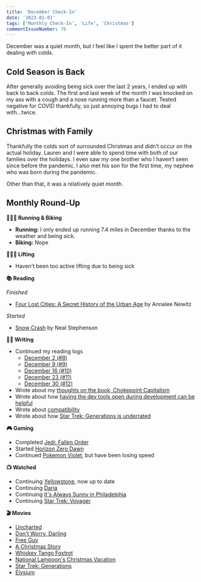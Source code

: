 ```yaml
---
title: 'December Check-In'
date: '2023-01-01'
tags: ['Monthly Check-In', 'Life', 'Christmas']
commentIssueNumber: 76
---
```


December was a quiet month, but I feel like I spent the better part of it dealing with colds.

## Cold Season is Back

After generally avoiding being sick over the last 2 years, I ended up with back to back colds. The first and last week of the month I was knocked on my ass with a cough and a nose running more than a faucet. Tested negative for COVID thankfully, so just annoying bugs I had to deal with...twice.

## Christmas with Family

Thankfully the colds sort of surrounded Christmas and didn’t occur on the actual holiday. Lauren and I were able to spend time with both of our families over the holidays. I even saw my one brother who I haven’t seen since before the pandemic. I also met his son for the first time, my nephew who was born during the pandemic.

Other than that, it was a relatively quiet month.

## Monthly Round-Up

**🏃🏼‍♂️ Running & Biking**

- **Running:** I only ended up running 7.4 miles in December thanks to the weather and being sick.
- **Biking:** Nope

**🏋🏼‍♂️ Lifting**

- Haven’t been too active lifting due to being sick

**📚 Reading**

*Finished*
- [Four Lost Cities: A Secret History of the Urban Age](https://bookshop.org/p/books/four-lost-cities-a-secret-history-of-the-urban-age-annalee-newitz/16712885?ean=9780393882452) by Annalee Newitz

*Started*
- [Snow Crash](https://bookshop.org/p/books/snow-crash-neal-stephenson/7327954?ean=9780553380958) by Neal Stephenson

**✍🏻 Writing**

- Continued my reading logs
	- [December 2 (#8)](https://kpwags.com/posts/2022/12/02/reading-log-december-2-8)
	- [December 9 (#9)](https://kpwags.com/posts/2022/12/09/reading-log-december-9-9)
	- [December 16 (#10)](https://kpwags.com/posts/2022/12/16/reading-log-december-16-10)
	- [December 23 (#11)](https://kpwags.com/posts/2022/12/23/reading-log-december-23-11)
	- [December 30 (#12)](https://kpwags.com/posts/2022/12/30/reading-log-december-30-12)
- Wrote about my [thoughts on the book, Chokepoint Capitalism](https://kpwags.com/posts/2022/12/07/chokepoint-capitalism-a-review)
- Wrote about how [having the dev tools open during development can be helpful](https://kpwags.com/posts/2022/12/08/developing-with-dev-tools-open)
- Wrote about [compatibility](https://kpwags.com/posts/2022/12/26/the-importance-of-compatibility)
- Wrote about how [Star Trek: Generations is underrated](https://kpwags.com/posts/2022/12/27/star-trek-generations-is-underrated)

**🎮 Gaming**

- Completed [Jedi: Fallen Order](https://www.ea.com/games/starwars/jedi/jedi-fallen-order)
- Started [Horizon Zero Dawn](https://www.playstation.com/en-us/games/horizon-zero-dawn/)
- Continued [Pokemon Violet](https://scarletviolet.pokemon.com/en-us/), but have been losing speed

**📺 Watched**

- Continuing [Yellowstone](https://www.imdb.com/title/tt0472954/), now up to date
- Continuing [Daria](https://www.imdb.com/title/tt0118298/)
- Continuing [It's Always Sunny in Philadelphia](https://www.imdb.com/title/tt0472954/)
- Continuing [Star Trek: Voyager](https://www.imdb.com/title/tt0112178/)

**🎬 Movies**

- [Uncharted](https://www.imdb.com/title/tt1464335/)
- [Don't Worry, Darling](https://www.imdb.com/title/tt10731256/)
- [Free Guy](https://www.imdb.com/title/tt6264654/)
- [A Christmas Story](https://www.imdb.com/title/tt0085334/)
- [Whiskey Tango Foxtrot](https://www.imdb.com/title/tt3553442/)
- [National Lampoon's Christmas Vacation](https://www.imdb.com/title/tt0097958/)
- [Star Trek: Generations](https://www.imdb.com/title/tt0111280/)
- [Elysium](https://www.imdb.com/title/tt1535108/)